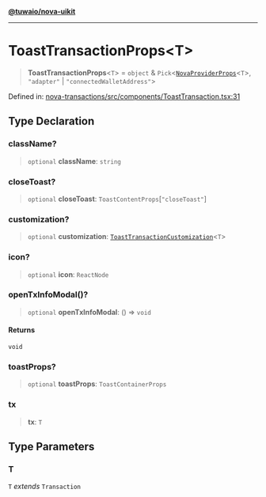 [**@tuwaio/nova-uikit**](../../../README.md)

***

# ToastTransactionProps\<T\>

> **ToastTransactionProps**\<`T`\> = `object` & `Pick`\<[`NovaProviderProps`](../providers/type-aliases/NovaProviderProps.md)\<`T`\>, `"adapter"` \| `"connectedWalletAddress"`\>

Defined in: [nova-transactions/src/components/ToastTransaction.tsx:31](https://github.com/TuwaIO/nova-uikit/blob/6471ec92ba46e4919e84ebc080dd1092115ca291/packages/nova-transactions/src/components/ToastTransaction.tsx#L31)

## Type Declaration

### className?

> `optional` **className**: `string`

### closeToast?

> `optional` **closeToast**: `ToastContentProps`\[`"closeToast"`\]

### customization?

> `optional` **customization**: [`ToastTransactionCustomization`](ToastTransactionCustomization.md)\<`T`\>

### icon?

> `optional` **icon**: `ReactNode`

### openTxInfoModal()?

> `optional` **openTxInfoModal**: () => `void`

#### Returns

`void`

### toastProps?

> `optional` **toastProps**: `ToastContainerProps`

### tx

> **tx**: `T`

## Type Parameters

### T

`T` *extends* `Transaction`
